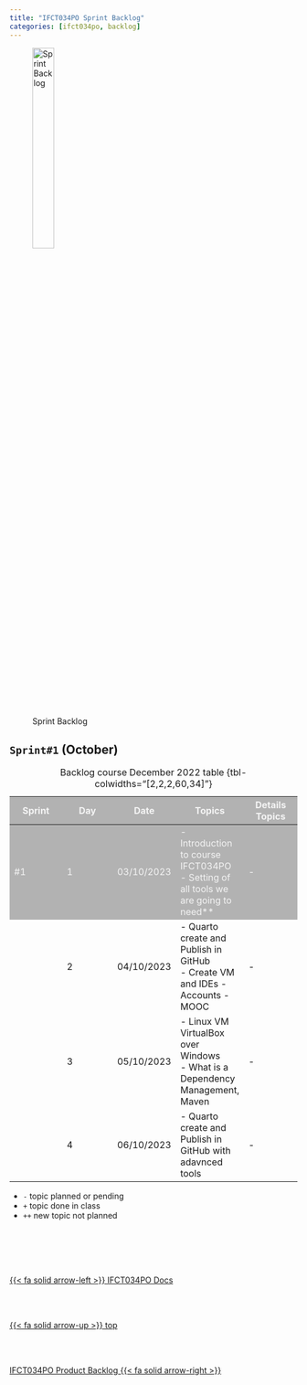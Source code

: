 ```yaml
---
title: "IFCT034PO Sprint Backlog"
categories: [ifct034po, backlog]
---
```


<style>
tr:nth-child(1) {
  background-color: #b2b2b2!important;
  color: #f4f4f4!important;
}
</style>


![Sprint Backlog](/images/home/backlog.jpg){width="30%"}

## ``Sprint#1`` (October)

::: {.column-page-right}
| Sprint | Day | Date | Topics |  Details Topics |
| -- | -- | -- | -- | -- |
| #1 | 1 | 03/10/2023 | - Introduction to course IFCT034PO</br> - Setting of all tools we are going to need** | - |
|  | 2 | 04/10/2023 | - Quarto create and Publish in GitHub</br> - Create VM and IDEs - Accounts - MOOC | - |
|  | 3 | 05/10/2023 | - Linux VM VirtualBox over Windows</br> - What is a Dependency Management, Maven | - |
|  | 4 | 06/10/2023 | - Quarto create and Publish in GitHub with adavnced tools | - |
: Backlog course December 2022 table {tbl-colwidths="[2,2,2,60,34]"}
:::

::: {.callout-note}
- `-` topic planned or pending
- `+` topic done in class
- `++` new topic not planned
:::



<!--- navLinks -->
<br><br>
<div class=row>
<br>
<div class='column left previous'>
<br>
[{{< fa solid arrow-left >}} IFCT034PO Docs](/ifct034po/ifct034po.qmd)
<br>
</div>
<br>
<div class='column center'>
<br>
[{{< fa solid arrow-up >}} top](#top)
<br>
</div>
<br>
<div class='column right next'>
<br>
[IFCT034PO Product Backlog  {{< fa solid arrow-right >}}](/ifct034po/ifct034pobacklog-product.qmd)
<br>
</div>
<br>
</div>

